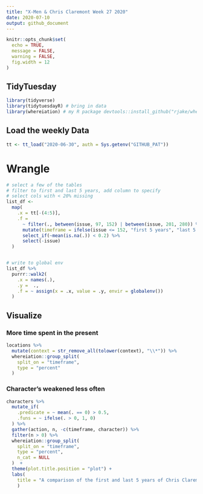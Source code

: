```yaml
---
title: "X-Men & Chris Claremont Week 27 2020"
date: 2020-07-10
output: github_document
---
```

```r
knitr::opts_chunk$set(
  echo = TRUE,
  message = FALSE,
  warning = FALSE,
  fig.width = 12
)
```

## TidyTuesday
```r
library(tidyverse)
library(tidytuesdayR) # bring in data
library(whereiation) # my R package devtools::install_github("rjake/whereiaton")
```

## Load the weekly Data
```r
tt <- tt_load("2020-06-30", auth = Sys.getenv("GITHUB_PAT"))
```


# Wrangle
```r
# select a few of the tables
# filter to first and last 5 years, add column to specify
# select cols with < 20% missing
list_df <- 
  map(
    .x = tt[-(4:5)], 
    .f = 
      ~ filter(., between(issue, 97, 152) | between(issue, 201, 280)) %>% 
      mutate(timeframe = ifelse(issue <= 152, "first 5 years", "last 5 years")) %>% 
      select_if(~mean(is.na(.)) < 0.2) %>% 
      select(-issue)
  )


# write to global env
list_df %>% 
  purrr::walk2(
    .x = names(.),
    .y =  .,
    .f = ~ assign(x = .x, value = .y, envir = globalenv())
  )
```


## Visualize
### More time spent in the present
```r
locations %>% 
  mutate(context = str_remove_all(tolower(context), "\\*")) %>% 
  whereiation::group_split(
    split_on = "timeframe",
    type = "percent"
  )
```
 
### Character's weakened less often 
```r
characters %>% 
  mutate_if(
    .predicate = ~ mean(. == 0) > 0.5, 
    .funs = ~ ifelse(. > 0, 1, 0)
  ) %>% 
  gather(action, n, -c(timeframe, character)) %>% 
  filter(n > 0) %>%
  whereiation::group_split(
    split_on = "timeframe",
    type = "percent",
    n_cat = NULL
  )  +
  theme(plot.title.position = "plot") +
  labs(
    title = "A comparison of the first and last 5 years of Chris Claremont's time writing The Uncanny X-Men\nLater issues show fewer instances of heroes being weakened"
    )
```

